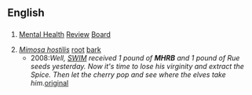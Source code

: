 ==English==

==={{initialism-old|en}}===
{{en-initialism}}

# {{context|Australia|lang=en}} [[mental health|Mental Health]] [[review|Review]] [[board|Board]]
# ''[[w:Mimosa tenuiflora|Mimosa hostilis]]'' [[root]] [[bark]]
#* 2008:''Well, [[SWIM]] received 1 pound of '''MHRB''' and 1 pound of Rue seeds yesterday. Now it's time to lose his virginity and extract the Spice. Then let the cherry pop and see where the elves take him.''[http://www.dmt-nexus.com/forum/default.aspx?g=posts&t=999 original]